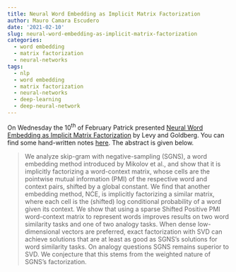 ```yaml
---
title: Neural Word Embedding as Implicit Matrix Factorization
author: Mauro Camara Escudero
date: '2021-02-10'
slug: neural-word-embedding-as-implicit-matrix-factorization
categories:
  - word embedding
  - matrix factorization
  - neural-networks
tags:
  - nlp
  - word embedding
  - matrix factorization
  - neural-networks
  - deep-learning
  - deep-neural-network
---
```

On Wednesday the $10^{\text{th}}$ of February Patrick presented [Neural Word Embedding
as Implicit Matrix Factorization](https://papers.nips.cc/paper/2014/file/feab05aa91085b7a8012516bc3533958-Paper.pdf) by Levy and Goldberg. You can find some hand-written notes [here](/NWE_Patrick.pdf). The abstract is given below.

> We analyze skip-gram with negative-sampling (SGNS), a word embedding
method introduced by Mikolov et al., and show that it is implicitly factorizing
a word-context matrix, whose cells are the pointwise mutual information (PMI) of
the respective word and context pairs, shifted by a global constant. We find that
another embedding method, NCE, is implicitly factorizing a similar matrix, where
each cell is the (shifted) log conditional probability of a word given its context.
We show that using a sparse Shifted Positive PMI word-context matrix to represent
words improves results on two word similarity tasks and one of two analogy tasks.
When dense low-dimensional vectors are preferred, exact factorization with SVD
can achieve solutions that are at least as good as SGNS’s solutions for word similarity tasks. On analogy questions SGNS remains superior to SVD. We conjecture
that this stems from the weighted nature of SGNS’s factorization.